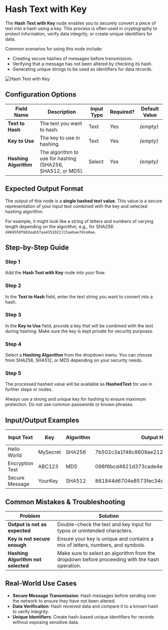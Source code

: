 
# Hash Text with Key

The **Hash Text with Key** node enables you to securely convert a piece of text into a hash using a key. This process is often used in cryptography to protect information, verify data integrity, or create unique identifiers for data.

Common scenarios for using this node include:

- Creating secure hashes of messages before transmission.
- Verifying that a message has not been altered by checking its hash.
- Generating unique strings to be used as identifiers for data records.

![Hash Text with Key](./hash-text-with-key.png)

## Configuration Options

| Field Name            | Description                                                | Input Type | Required? | Default Value |
| --------------------- | ---------------------------------------------------------- | ---------- | --------- | ------------- |
| **Text to Hash**      | The text you want to hash.                                 | Text       | Yes       | _(empty)_     |
| **Key to Use**        | The key to use in hashing.                                 | Text       | Yes       | _(empty)_     |
| **Hashing Algorithm** | The algorithm to use for hashing (SHA256, SHA512, or MD5). | Select     | Yes       | _(empty)_     |

## Expected Output Format

The output of this node is a **single hashed text value**. This value is a secure representation of your input text combined with the key and selected hashing algorithm.

For example, it might look like a string of letters and numbers of varying length depending on the algorithm, e.g., for SHA256: `d404559f602eab5faa43519217c5aebae7dce0ae`.

## Step-by-Step Guide

<Steps>

### Step 1

Add the **Hash Text with Key** node into your flow.

### Step 2

In the **Text to Hash** field, enter the text string you want to convert into a hash.

### Step 3

In the **Key to Use** field, provide a key that will be combined with the text during hashing. Make sure the key is kept private for security purposes.

### Step 4

Select a **Hashing Algorithm** from the dropdown menu. You can choose from SHA256, SHA512, or MD5 depending on your security needs.

### Step 5

The processed hashed value will be available as **HashedText** for use in further steps or nodes.

</Steps>

<Callout type="warning" title="Security Tip">
  Always use a strong and unique key for hashing to ensure maximum protection.
  Do not use common passwords or known phrases.
</Callout>

## Input/Output Examples

| Input Text      | Key      | Algorithm | Output Hash                              | Output Type |
| --------------- | -------- | --------- | ---------------------------------------- | ----------- |
| Hello World     | MySecret | SHA256    | 7b502c3a1f48c8609ae212cdfb639dee39673f5e | Text        |
| Encryption Test | ABC123   | MD5       | 098f6bcd4621d373cade4e832627b4f6         | Text        |
| Secure Message  | YourKey  | SHA512    | 861844d6704e8573fec34d967e20bcfe6c3ed46e | Text        |

## Common Mistakes & Troubleshooting

| Problem                            | Solution                                                                                      |
| ---------------------------------- | --------------------------------------------------------------------------------------------- |
| **Output is not as expected**      | Double-check the text and key input for typos or unintended characters.                       |
| **Key is not secure enough**       | Ensure your key is unique and contains a mix of letters, numbers, and symbols.                |
| **Hashing Algorithm not selected** | Make sure to select an algorithm from the dropdown before proceeding with the hash operation. |

## Real-World Use Cases

- **Secure Message Transmission**: Hash messages before sending over the network to ensure they have not been altered.
- **Data Verification**: Hash received data and compare it to a known hash to verify integrity.
- **Unique Identifiers**: Create hash-based unique identifiers for records without exposing sensitive data.
